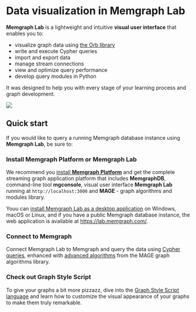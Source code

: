 
# Data visualization in Memgraph Lab

**Memgraph Lab** is a lightweight and intuitive **visual user interface** that
enables you to:

- visualize graph data using [the Orb library](https://github.com/memgraph/orb)
- write and execute Cypher queries
- import and export data
- manage stream connections
- view and optimize query performance
- develop query modules in Python

It was designed to help you with every stage of your learning process and graph
development.

![](/pages/data-visualization/lab-graph.png)

## Quick start

If you would like to query a running Memgraph database instance using **Memgraph
Lab**, be sure to:

<Steps>

### Install Memgraph Platform or Memgraph Lab

We recommend you [install **Memgraph Platform**](/getting-started/install-memgraph) and get
the complete streaming graph application platform that includes **MemgraphDB**,
command-line tool **mgconsole**, visual user interface **Memgraph Lab** running
at `http://localhost:3000` and **MAGE** - graph algorithms and modules library.

Youu can [install Memgraph Lab as a desktop
application](/data-visualization/install-and-connect#install-memgraph-lab-desktop-application)
on Windows, macOS or Linux, and if you have a public Memgraph database instance,
the web application is available at https://lab.memgraph.com/. 

### Connect to Memgraph

Connect Memgraph Lab to Memgraph and query the data using [Cypher
queries](/querying), enhanced with [advanced algorithms](/advanced-algorithms)
from the MAGE graph algorithms library.

### Check out Graph Style Script

To give your graphs a bit more pizzazz, dive into the [Graph Style Script
language](/data-visualization/graph-style-script) and learn how to customize the visual
appearance of your graphs to make them truly remarkable.

</Steps>